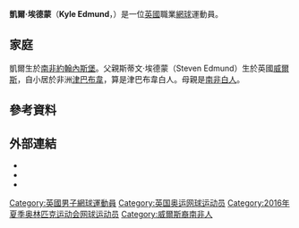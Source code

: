 {{Infobox 网球
|姓名=Kyle Edmund
|照片=Kyle Edmund 2013 Davis cup.jpg
|国籍={{GBR}}
|生年=1995年
|生日={{birth_date_and_age|1995|1|8|mf=y}}
|出生地={{ZAF}}[[豪登省|豪登省]][[約翰內斯堡|約翰內斯堡]]
|居住地={{BHS}}[[拿騷_(巴哈馬)|拿騷]]
|身高={{convert|1.88|m|ftin|abbr=on}}

|体重=
|持拍手=右
|反拍=雙手
|转职业年=2012年
|球拍=
|球衣=
|球鞋=
|单打最高排名=14（2018年10月14日）
|双打最高排名=
|现单打排名=30（2019年5月27日）
|现双打排名=
|单打冠军头衔=0
|双打冠军头衔=0
|singlesrecord = {{tennis record|won=70|lost=72}}
|奖金=$4,718,403 [[美元|美元]]
|澳网最好成绩=四強（2018）
|法网最好成绩=第三輪（2017、2018）
|温网最好成绩=第二輪（2017、2019）
|美网最好成绩=第四輪（2016）
|大满贯个数=
|奥运会最好成绩=
|Team = yes
|DavisCupresult = '''W''' ([[2015_Davis_Cup|2015]])
|updated                           = 19 January 2018
}}

'''凱爾·埃德蒙'''（'''Kyle Edmund'''，{{bd|1995年|1月8日}}）是一位[[英國|英國]]職業[[網球|網球]]運動員。

==家庭==
凱爾生於[[南非|南非]][[約翰內斯堡|約翰內斯堡]]。父親斯蒂文·埃德蒙（Steven Edmund）生於英國[[威爾斯|威爾斯]]，自小居於非洲[[津巴布韋|津巴布韋]]，算是津巴布韋白人。母親是[[南非白人|南非白人]]。

== 參考資料 ==
{{reflist|2}}

== 外部連結 ==
{{Commonscat|Kyle Edmund}}
* {{ATP|id=E831}}
* {{ITF Profile|id=100156188}}
* {{DavisCupplayerlink|id=100156188}}

{{DEFAULTSORT:Edmund, Kyle}}

[[Category:英國男子網球運動員|Category:英國男子網球運動員]]
[[Category:英国奥运网球运动员|Category:英国奥运网球运动员]]
[[Category:2016年夏季奥林匹克运动会网球运动员|Category:2016年夏季奥林匹克运动会网球运动员]]
[[Category:威爾斯裔南非人|Category:威爾斯裔南非人]]